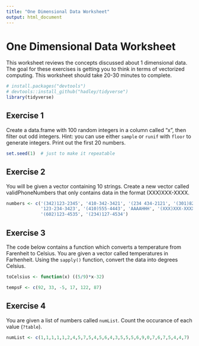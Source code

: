 ```yaml
---
title: "One Dimensional Data Worksheet"
output: html_document
---
```


# One Dimensional Data Worksheet
This worksheet reviews the concepts discussed about 1 dimensional data.  The goal for these exercises is getting you to think in terms of vectorized computing.  This worksheet should take 20-30 minutes to complete.

```r
# install.packages("devtools")
# devtools::install_github("hadley/tidyverse")
library(tidyverse)
```

## Exercise 1
Create a data.frame with 100 random integers in a column called "x", then filter out odd integers.  Hint:  you can use either `sample` or `runif` with `floor` to generate integers.  Print out the first 20 numbers.

```r
set.seed(1)  # just to make it repeatable

```

## Exercise 2
You will be given a vector containing 10 strings. Create a new vector called validPhoneNumbers that only contains data in the format (XXX)XXX-XXXX. 

```r
numbers <- c('(342)123-2345', '410-342-3421', '(234 434-2121', '(301)822-3423', 
             '123-234-3423', '(410)555-4443', 'AAAAHHH', '(XXX)XXX-XXXX', 
             '(602)123-4535', '(234)127-4534')

```

## Exercise 3
The code below contains a function which converts a temperature from Farenheit to Celsius.  You are given a vector called temperatures in Farhenheit.  Using the `sapply()` function, convert the data into degrees Celsius. 

```r
toCelsius <- function(x) ((5/9)*x-32)

tempsF <- c(92, 33, -5, 17, 122, 87) 

```

## Exercise 4

You are given a list of numbers called `numList`. Count the occurance of each value (`?table`).

```r
numList <- c(1,1,1,1,1,2,4,5,7,5,4,5,6,4,3,5,5,5,6,9,0,7,6,7,5,4,4,7)
```

